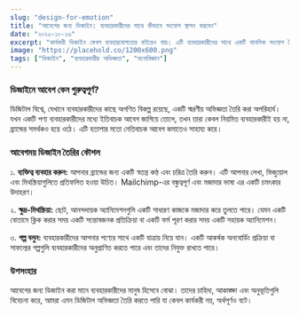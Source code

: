 ```yaml
---
slug: "design-for-emotion"
title: "আবেগের জন্য ডিজাইন: ব্যবহারকারীদের সাথে কীভাবে সংযোগ স্থাপন করবেন"
date: "২০২৩-১০-২৬"
excerpt: "কার্যকরী ডিজাইন কেবল ব্যবহারযোগ্যতার বাইরেও যায়। এটি ব্যবহারকারীদের সাথে একটি মানসিক সংযোগ তৈরি করে, যা আনুগত্য এবং আনন্দ তৈরি করে।"
image: "https://placehold.co/1200x600.png"
tags: ["ডিজাইন", "ব্যবহারকারীর অভিজ্ঞতা", "মনোবিজ্ঞান"]
---
```


### ডিজাইনে আবেগ কেন গুরুত্বপূর্ণ?

ডিজিটাল বিশ্বে, যেখানে ব্যবহারকারীদের কাছে অগণিত বিকল্প রয়েছে, একটি স্মরণীয় অভিজ্ঞতা তৈরি করা অপরিহার্য। যখন একটি পণ্য ব্যবহারকারীদের মধ্যে ইতিবাচক আবেগ জাগিয়ে তোলে, তখন তারা কেবল নিয়মিত ব্যবহারকারীই হয় না, ব্র্যান্ডের সমর্থকও হয়ে ওঠে। এটি হতাশার মতো নেতিবাচক আবেগ কমাতেও সাহায্য করে।

### আবেগময় ডিজাইন তৈরির কৌশল

১. **ব্যক্তিত্ব ব্যবহার করুন:** আপনার ব্র্যান্ডের জন্য একটি স্বতন্ত্র কণ্ঠ এবং চরিত্র তৈরি করুন। এটি আপনার লেখা, ভিজ্যুয়াল এবং মিথস্ক্রিয়াগুলিতে প্রতিফলিত হওয়া উচিত। Mailchimp-এর বন্ধুত্বপূর্ণ এবং মজাদার ভাষা এর একটি চমৎকার উদাহরণ।

২. **ক্ষুদ্র-মিথস্ক্রিয়া:** ছোট, আনন্দদায়ক অ্যানিমেশনগুলি একটি সাধারণ কাজকে মজাদার করে তুলতে পারে। যেমন একটি বোতামে ক্লিক করার সময় একটি সন্তোষজনক প্রতিক্রিয়া বা একটি ফর্ম পূরণ করার সময় একটি সহায়ক অ্যানিমেশন।

৩. **গল্প বলুন:** ব্যবহারকারীদের আপনার পণ্যের সাথে একটি যাত্রায় নিয়ে যান। একটি আকর্ষক অনবোর্ডিং প্রক্রিয়া বা সাফল্যের গল্পগুলি ব্যবহারকারীদের অনুপ্রাণিত করতে পারে এবং তাদের নিযুক্ত রাখতে পারে।

### উপসংহার

আবেগের জন্য ডিজাইন করা মানে ব্যবহারকারীদের মানুষ হিসেবে বোঝা। তাদের চাহিদা, আকাঙ্ক্ষা এবং অনুভূতিগুলি বিবেচনা করে, আমরা এমন ডিজিটাল অভিজ্ঞতা তৈরি করতে পারি যা কেবল কার্যকরী নয়, অর্থপূর্ণও বটে।
